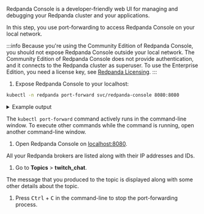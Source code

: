Redpanda Console is a developer-friendly web UI for managing and debugging your Redpanda cluster and your applications.

In this step, you use port-forwarding to access Redpanda Console on your local network.

:::info
Because you're using the Community Edition of Redpanda Console, you should not expose Redpanda Console outside your local network. The Community Edition of Redpanda Console does not provide authentication, and it connects to the Redpanda cluster as superuser. To use the Enterprise Edition, you need a license key, see [Redpanda Licensing](../../../../../get-started/licenses).
:::

1. Expose Redpanda Console to your localhost:

  ```bash
  kubectl -n redpanda port-forward svc/redpanda-console 8080:8080
  ```

  <details>
  <summary>
  Example output
  </summary>

  ```text
  Forwarding from 127.0.0.1:8080 -> 8080
  Forwarding from [::1]:8080 -> 8080
  ```

  </details>
  
  The `kubectl port-forward` command actively runs in the command-line window. To execute other commands while the command is running, open another command-line window.

1. Open Redpanda Console on [localhost:8080](http://localhost:8080).

  All your Redpanda brokers are listed along with their IP addresses and IDs.

1. Go to **Topics** > **twitch_chat**.

  The message that you produced to the topic is displayed along with some other details about the topic.

1. Press <kbd>Ctrl</kbd> + <kbd>C</kbd> in the command-line to stop the port-forwarding process.